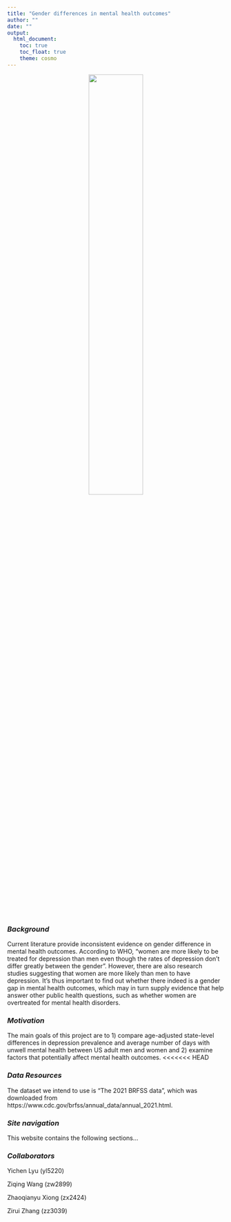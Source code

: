 ```yaml
---
title: "Gender differences in mental health outcomes"
author: ""
date: ""
output: 
  html_document:
    toc: true
    toc_float: true
    theme: cosmo
---
```

<center>
<img src="images/depression.png" style="width:50%">
</center>
 
### *Background*
Current literature provide inconsistent evidence on gender difference in mental health outcomes. According to WHO, “women are more likely to be treated for depression than men even though the rates of depression don’t differ greatly between the gender”. However, there are also research studies suggesting that women are more likely than men to have depression. It’s thus important to find out whether there indeed is a gender gap in mental health outcomes, which may in turn supply evidence that help answer other public health questions, such as whether women are overtreated for mental health disorders. 

### *Motivation*
The main goals of this project are to 1) compare age-adjusted state-level differences in depression prevalence and average number of days with unwell mental health between US adult men and women and 2) examine factors that potentially affect mental health outcomes. 
<<<<<<< HEAD

### *Data Resources*
The dataset we intend to use is “The 2021 BRFSS data”, which was downloaded from https://www.cdc.gov/brfss/annual_data/annual_2021.html.

### *Site navigation*
This website contains the following sections...

### *Collaborators*
Yichen Lyu (yl5220)

Ziqing Wang (zw2899)

Zhaoqianyu Xiong (zx2424)

Zirui Zhang (zz3039)
